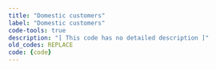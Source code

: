 ```yaml
---
title: "Domestic customers"
label: "Domestic customers"
code-tools: true
description: "[ This code has no detailed description ]"
old_codes: REPLACE
code: {code}
---
```

